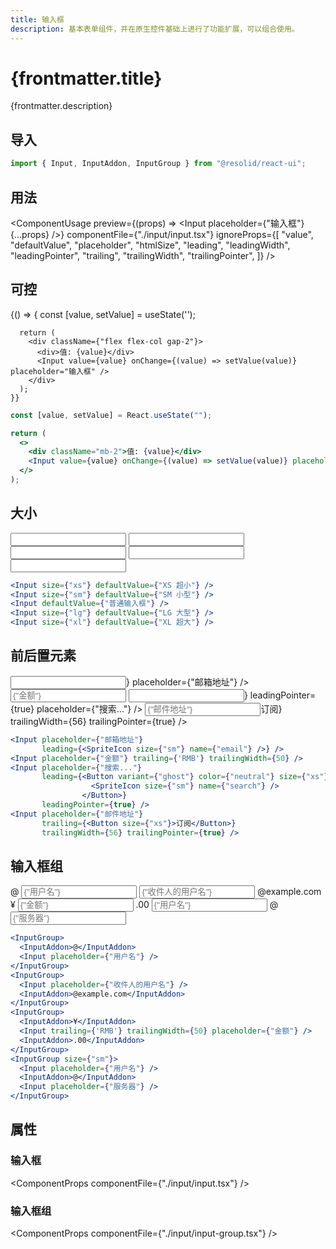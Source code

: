 ```yaml
---
title: 输入框
description: 基本表单组件，并在原生控件基础上进行了功能扩展，可以组合使用。
---
```




# {frontmatter.title}

{frontmatter.description}

## 导入

```js
import { Input, InputAddon, InputGroup } from "@resolid/react-ui";
```

## 用法

<ComponentUsage
  preview={(props) => <Input placeholder={"输入框"} {...props} />}
  componentFile={"./input/input.tsx"}
  ignoreProps={[
    "value",
    "defaultValue",
    "placeholder",
    "htmlSize",
    "leading",
    "leadingWidth",
    "leadingPointer",
    "trailing",
    "trailingWidth",
    "trailingPointer",
  ]}
/>

## 可控

<section className={'example group'}>
  <ComponentExample className={"flex"}>
    {() => {
      const [value, setValue] = useState('');

      return (
        <div className={"flex flex-col gap-2"}>
          <div>值: {value}</div>
          <Input value={value} onChange={(value) => setValue(value)} placeholder="输入框" />
        </div>
      );
    }}

  </ComponentExample>

  ```jsx
  const [value, setValue] = React.useState("");
  
  return (
    <>
      <div className="mb-2">值: {value}</div>
      <Input value={value} onChange={(value) => setValue(value)} placeholder="输入框" />
    </>
  );
  ```
</section>

## 大小

<section className={'example group'}>
  <ComponentExample className={"flex flex-row gap-3 items-center"}>
    <Input size={"xs"} defaultValue={"XS 超小"} />
    <Input size={"sm"} defaultValue={"SM 小型"} />
    <Input defaultValue={"普通输入框"} />
    <Input size={"lg"} defaultValue={"LG 大型"} />
    <Input size={"xl"} defaultValue={"XL 超大"} />
  </ComponentExample>

  ```jsx
  <Input size={"xs"} defaultValue={"XS 超小"} />
  <Input size={"sm"} defaultValue={"SM 小型"} />
  <Input defaultValue={"普通输入框"} />
  <Input size={"lg"} defaultValue={"LG 大型"} />
  <Input size={"xl"} defaultValue={"XL 超大"} />
  ```
</section>

## 前后置元素

<section className={'example group'}>
  <ComponentExample className={"flex"}>
    <div className={"flex flex-col gap-3"}>
      <Input leading={<SpriteIcon size={"sm"} name={"email"} />} placeholder={"邮箱地址"} />
      <Input trailing={'RMB'} trailingWidth={50} placeholder={"金额"} />
      <Input leading={<Button variant={"ghost"} color={"neutral"} size={"xs"} square={true}><SpriteIcon
        size={"sm"} name={"search"} /></Button>} leadingPointer={true} placeholder={"搜索..."} />
      <Input placeholder={"邮件地址"}
             trailing={<Button size={"xs"}>订阅</Button>} trailingWidth={56} trailingPointer={true} />
    </div>
  </ComponentExample>
  
  ```jsx
  <Input placeholder={"邮箱地址"}
         leading={<SpriteIcon size={"sm"} name={"email"} />} />
  <Input placeholder={"金额"} trailing={'RMB'} trailingWidth={50} />
  <Input placeholder={"搜索..."}
         leading={<Button variant={"ghost"} color={"neutral"} size={"xs"} square={true}>
                    <SpriteIcon size={"sm"} name={"search"} />
                  </Button>}
         leadingPointer={true} />
  <Input placeholder={"邮件地址"}
         trailing={<Button size={"xs"}>订阅</Button>}
         trailingWidth={56} trailingPointer={true} />
  ```
</section>

## 输入框组

<section className={'example group'}>
  <ComponentExample className={"flex"}>
    <div className={"flex flex-col gap-3"}>
      <InputGroup>
        <InputAddon>@</InputAddon>
        <Input placeholder={"用户名"} />
      </InputGroup>
      <InputGroup>
        <Input placeholder={"收件人的用户名"} />
        <InputAddon>@example.com</InputAddon>
      </InputGroup>
      <InputGroup>
        <InputAddon>¥</InputAddon>
        <Input trailing={'RMB'} trailingWidth={50} placeholder={"金额"} />
        <InputAddon>.00</InputAddon>
      </InputGroup>
      <InputGroup size={"sm"}>
        <Input placeholder={"用户名"} />
        <InputAddon>@</InputAddon>
        <Input placeholder={"服务器"} />
      </InputGroup>
    </div>
  </ComponentExample>

  ```jsx
  <InputGroup>
    <InputAddon>@</InputAddon>
    <Input placeholder={"用户名"} />
  </InputGroup>
  <InputGroup>
    <Input placeholder={"收件人的用户名"} />
    <InputAddon>@example.com</InputAddon>
  </InputGroup>
  <InputGroup>
    <InputAddon>¥</InputAddon>
    <Input trailing={'RMB'} trailingWidth={50} placeholder={"金额"} />
    <InputAddon>.00</InputAddon>
  </InputGroup>
  <InputGroup size={"sm"}>
    <Input placeholder={"用户名"} />
    <InputAddon>@</InputAddon>
    <Input placeholder={"服务器"} />
  </InputGroup>
  ```
</section>

## 属性

### 输入框

<ComponentProps componentFile={"./input/input.tsx"} />

### 输入框组

<ComponentProps componentFile={"./input/input-group.tsx"} />
